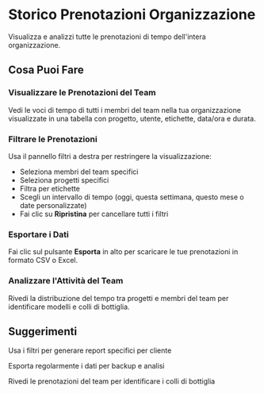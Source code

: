 # Storico Prenotazioni Organizzazione

Visualizza e analizzi tutte le prenotazioni di tempo dell'intera organizzazione.

## Cosa Puoi Fare

### Visualizzare le Prenotazioni del Team
Vedi le voci di tempo di tutti i membri del team nella tua organizzazione visualizzate in una tabella con progetto, utente, etichette, data/ora e durata.

### Filtrare le Prenotazioni
Usa il pannello filtri a destra per restringere la visualizzazione:
- Seleziona membri del team specifici
- Seleziona progetti specifici
- Filtra per etichette
- Scegli un intervallo di tempo (oggi, questa settimana, questo mese o date personalizzate)
- Fai clic su **Ripristina** per cancellare tutti i filtri

### Esportare i Dati
Fai clic sul pulsante **Esporta** in alto per scaricare le tue prenotazioni in formato CSV o Excel.

### Analizzare l'Attività del Team
Rivedi la distribuzione del tempo tra progetti e membri del team per identificare modelli e colli di bottiglia.

## Suggerimenti

<Tip>Usa i filtri per generare report specifici per cliente</Tip>

<Tip>Esporta regolarmente i dati per backup e analisi</Tip>

<Tip>Rivedi le prenotazioni del team per identificare i colli di bottiglia</Tip>
